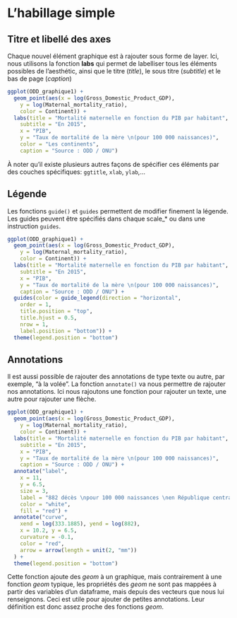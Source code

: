 # L'habillage simple

## Titre et libellé des axes

Chaque nouvel élément graphique est à rajouter sous forme de layer. Ici, nous utilisons la fonction **labs** qui permet de labelliser tous les éléments possibles de l'aesthétic, ainsi que le titre (*title*), le sous titre (*subtitle*) et le bas de page (*caption*)

```r
ggplot(ODD_graphique1) +
  geom_point(aes(x = log(Gross_Domestic_Product_GDP),
    y = log(Maternal_mortality_ratio),
    color = Continent)) +
  labs(title = "Mortalité maternelle en fonction du PIB par habitant",
    subtitle = "En 2015",
    x = "PIB",
    y = "Taux de mortalité de la mère \n(pour 100 000 naissances)",
    color = "Les continents",
    caption = "Source : ODD / ONU")
```

À noter qu'il existe plusieurs autres façons de spécifier ces éléments par des couches spécifiques: `ggtitle`, `xlab`, `ylab`,...

## Légende

Les fonctions `guide()` et `guides` permettent de modifier finement la légende.
Les guides peuvent être spécifiés dans chaque scale_* ou dans une instruction `guides`.

```r
ggplot(ODD_graphique1) +
  geom_point(aes(x = log(Gross_Domestic_Product_GDP),
    y = log(Maternal_mortality_ratio),
    color = Continent)) +
  labs(title = "Mortalité maternelle en fonction du PIB par habitant",
    subtitle = "En 2015",
    x = "PIB",
    y = "Taux de mortalité de la mère \n(pour 100 000 naissances)",
    caption = "Source : ODD / ONU") +
  guides(color = guide_legend(direction = "horizontal",
    order = 1,
    title.position = "top",
    title.hjust = 0.5,
    nrow = 1,
    label.position = "bottom")) +
  theme(legend.position = "bottom")
```

## Annotations

Il est aussi possible de rajouter des annotations de type texte ou autre, par exemple, "à la volée". La fonction `annotate()` va nous permettre de rajouter nos annotations. Ici nous rajoutons une fonction pour rajouter un texte, une autre pour rajouter une flèche.

```r

ggplot(ODD_graphique1) +
  geom_point(aes(x = log(Gross_Domestic_Product_GDP),
    y = log(Maternal_mortality_ratio),
    color = Continent)) +
  labs(title = "Mortalité maternelle en fonction du PIB par habitant",
    subtitle = "En 2015",
    x = "PIB",
    y = "Taux de mortalité de la mère \n(pour 100 000 naissances)",
    caption = "Source : ODD / ONU") +
  annotate("label",
    x = 11,
    y = 6.5,
    size = 3,
    label = "882 décès \npour 100 000 naissances \nen République centrafricaine",
    color = "white",
    fill = "red") +
  annotate("curve",
    xend = log(333.1885), yend = log(882),
    x = 10.2, y = 6.5,
    curvature = -0.1,
    color = "red",
    arrow = arrow(length = unit(2, "mm"))
  ) +
  theme(legend.position = "bottom")
```


Cette fonction ajoute des *geom* à un graphique, mais contrairement à une fonction *geom* typique, les propriétés des *geom* ne sont pas mappées à partir des variables d'un dataframe, mais depuis des vecteurs que nous lui renseignons. Ceci est utile pour ajouter de petites annotations.
Leur définition est donc assez proche des fonctions *geom*.

